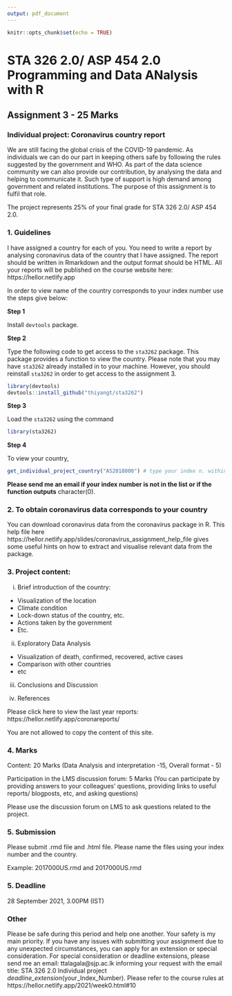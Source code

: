 ```yaml
---
output: pdf_document
---
```


```r
knitr::opts_chunk$set(echo = TRUE)
```

# STA 326 2.0/ ASP 454 2.0 Programming and Data ANalysis with R

## Assignment 3 - 25 Marks


### Individual project: Coronavirus country report

We are still facing the global crisis of the COVID-19 pandemic. As individuals we can do our part in keeping others safe by following the rules suggested by the government and WHO. As part of the data science community we can also provide our contribution, by analysing the data and helping to communicate it. Such type of support is high demand among government and related institutions. The purpose of this assignment is to fulfil that role.


The project represents 25% of your final grade for STA 326 2.0/ ASP 454 2.0.

### 1. Guidelines

I have assigned a country for each of you. You need to write a report by analysing coronavirus data of the country that I have assigned. The report should be written in Rmarkdown and the output format should be HTML. All your reports will be published on the course website here: https://hellor.netlify.app

In order to view name of the country corresponds to your index number use the steps give below:

**Step 1**

Install `devtools` package.

**Step 2**

Type the following code to get access to the `sta3262` package. This package provides a function to view the country. Please note that you may have  `sta3262` already installed in to your machine. However, you should reinstall `sta3262` in order to get access to the assignment 3.

```r
library(devtools)
devtools::install_github("thiyangt/sta3262")

```

**Step 3**

Load the `sta3262` using the command

```r
library(sta3262)
```


**Step 4**

To view your country, 

```r
get_individual_project_country("AS2018000") # type your index n. within ""
```

**Please send me an email if your index number is not in the list or if the function outputs** character(0).

### 2. To obtain coronavirus data corresponds to your country


You can download coronavirus data from the coronavirus package in R. This help file here https://hellor.netlify.app/slides/coronavirus_assignment_help_file
gives some useful hints on how to extract and visualise relevant data from the package. 


### 3. Project content:

i. Brief introduction of the country:

-	Visualization of the location
-	Climate condition
-	Lock-down status of the country, etc.
-	Actions taken by the government
-	Etc.

ii. Exploratory Data Analysis

-	Visualization of death, confirmed, recovered, active cases
-	Comparison with other countries
-	etc

iii. Conclusions and Discussion

iv. References

Please click here to view the last year reports: https://hellor.netlify.app/coronareports/

You are not allowed to copy the content of this site.

### 4. Marks


Content: 20 Marks (Data Analysis and interpretation -15, Overall format - 5)

Participation in the LMS discussion forum: 5 Marks (You can participate by providing answers to your colleagues’ questions, providing links to useful reports/ blogposts, etc, and asking questions)

Please use the discussion forum on LMS to ask questions related to the project. 

### 5. Submission


Please submit .rmd file and .html file. Please name the files using your index number and the country.

Example: 2017000US.rmd and 2017000US.rmd



### 5. Deadline

28 September 2021, 3.00PM (IST)

### Other

Please be safe during this period and help one another. Your safety is my main priority. If you have any issues with submitting your assignment due to any unexpected circumstances, you can apply for an extension or special consideration. For special consideration or deadline extensions, please send me an email: ttalagala@sjp.ac.lk informing your request with the email title: STA 326 2.0 Individual project _deadline_extension_(your_Index_Number). Please refer to the course rules at https://hellor.netlify.app/2021/week0.html#10



